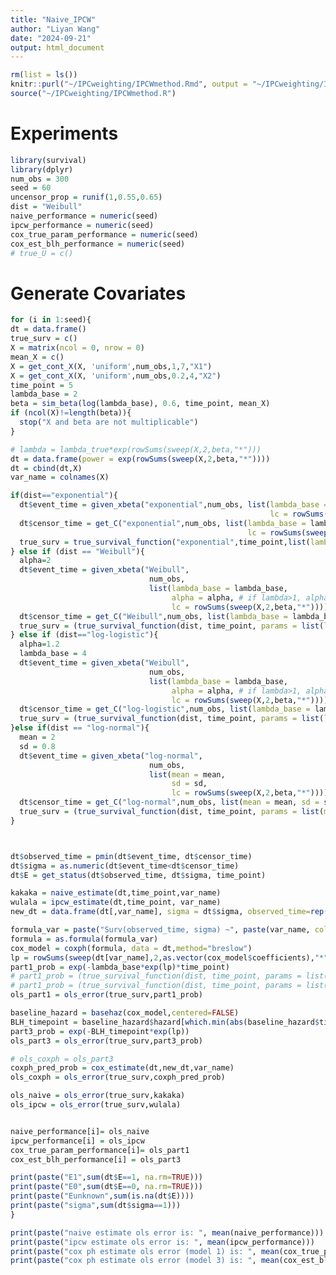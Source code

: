 ```yaml
---
title: "Naive_IPCW"
author: "Liyan Wang"
date: "2024-09-21"
output: html_document
---
```


```r
rm(list = ls())
knitr::purl("~/IPCweighting/IPCWmethod.Rmd", output = "~/IPCweighting/IPCWmethod.R")
source("~/IPCweighting/IPCWmethod.R")
```

# Experiments
```r
library(survival)
library(dplyr)
num_obs = 300
seed = 60
uncensor_prop = runif(1,0.55,0.65)
dist = "Weibull"
naive_performance = numeric(seed)
ipcw_performance = numeric(seed)
cox_true_param_performance = numeric(seed)
cox_est_blh_performance = numeric(seed)
# true_U = c()
```

# Generate Covariates
```r
for (i in 1:seed){
dt = data.frame()
true_surv = c()
X = matrix(ncol = 0, nrow = 0)
mean_X = c()
X = get_cont_X(X, 'uniform',num_obs,1,7,"X1")
X = get_cont_X(X, 'uniform',num_obs,0.2,4,"X2")
time_point = 5
lambda_base = 2
beta = sim_beta(log(lambda_base), 0.6, time_point, mean_X)
if (ncol(X)!=length(beta)){
  stop("X and beta are not multiplicable")
}

# lambda = lambda_true*exp(rowSums(sweep(X,2,beta,"*")))
dt = data.frame(power = exp(rowSums(sweep(X,2,beta,"*"))))
dt = cbind(dt,X)
var_name = colnames(X)

if(dist=="exponential"){
  dt$event_time = given_xbeta("exponential",num_obs, list(lambda_base = lambda_base,
                                                          lc = rowSums(sweep(X,2,beta,"*"))))
  dt$censor_time = get_C("exponential",num_obs, list(lambda_base = lambda_base,
                                                     lc = rowSums(sweep(X,2,beta,"*"))))
  true_surv = true_survival_function("exponential",time_point,list(lambda_base = lambda_base*dt$power))
} else if (dist == "Weibull"){
  alpha=2
  dt$event_time = given_xbeta("Weibull",
                               num_obs, 
                               list(lambda_base = lambda_base,
                                    alpha = alpha, # if lambda>1, alpha can be smaller
                                    lc = rowSums(sweep(X,2,beta,"*"))))
  dt$censor_time = get_C("Weibull",num_obs, list(lambda_base = lambda_base, alpha = alpha))
  true_surv = (true_survival_function(dist, time_point, params = list(lambda_base = lambda_base,alpha = alpha)))^exp(rowSums(sweep(dt[var_name],2,beta,"*")))
} else if (dist=="log-logistic"){
  alpha=1.2
  lambda_base = 4
  dt$event_time = given_xbeta("Weibull",
                               num_obs, 
                               list(lambda_base = lambda_base,
                                    alpha = alpha, # if lambda>1, alpha can be smaller
                                    lc = rowSums(sweep(X,2,beta,"*"))))
  dt$censor_time = get_C("log-logistic",num_obs, list(lambda_base = lambda_base, alpha = alpha))
  true_surv = (true_survival_function(dist, time_point, params = list(lambda_base = lambda_base,alpha = alpha)))^exp(rowSums(sweep(dt[var_name],2,beta,"*")))
}else if(dist == "log-normal"){
  mean = 2
  sd = 0.8
  dt$event_time = given_xbeta("log-normal",
                               num_obs, 
                               list(mean = mean,
                                    sd = sd, 
                                    lc = rowSums(sweep(X,2,beta,"*"))))
  dt$censor_time = get_C("log-normal",num_obs, list(mean = mean, sd = sd))
  true_surv = (true_survival_function(dist, time_point, params = list(mean = mean,sd = sd))) ^exp(rowSums(sweep(dt[var_name],2,beta,"*")))
}



dt$observed_time = pmin(dt$event_time, dt$censor_time)
dt$sigma = as.numeric(dt$event_time<dt$censor_time)
dt$E = get_status(dt$observed_time, dt$sigma, time_point)

kakaka = naive_estimate(dt,time_point,var_name)
wulala = ipcw_estimate(dt,time_point, var_name)
new_dt = data.frame(dt[,var_name], sigma = dt$sigma, observed_time=rep(time_point, times=length(dt$sigma)))

formula_var = paste("Surv(observed_time, sigma) ~", paste(var_name, collapse = " + "))
formula = as.formula(formula_var)
cox_model = coxph(formula, data = dt,method="breslow")
lp = rowSums(sweep(dt[var_name],2,as.vector(cox_model$coefficients),"*"))
part1_prob = exp(-lambda_base*exp(lp)*time_point)
# part1_prob = (true_survival_function(dist, time_point, params = list(lambda_base = lambda_base,alpha = alpha)))^(exp(lp))
# part1_prob = (true_survival_function(dist, time_point, params = list(mean = mean,sd = sd)))^(exp(lp))
ols_part1 = ols_error(true_surv,part1_prob)

baseline_hazard = basehaz(cox_model,centered=FALSE)
BLH_timepoint = baseline_hazard$hazard[which.min(abs(baseline_hazard$time - time_point))]
part3_prob = exp(-BLH_timepoint*exp(lp))
ols_part3 = ols_error(true_surv,part3_prob)

# ols_coxph = ols_part3
coxph_pred_prob = cox_estimate(dt,new_dt,var_name)
ols_coxph = ols_error(true_surv,coxph_pred_prob)

ols_naive = ols_error(true_surv,kakaka)
ols_ipcw = ols_error(true_surv,wulala)


naive_performance[i]= ols_naive
ipcw_performance[i] = ols_ipcw
cox_true_param_performance[i]= ols_part1
cox_est_blh_performance[i] = ols_part3

print(paste("E1",sum(dt$E==1, na.rm=TRUE)))
print(paste("E0",sum(dt$E==0, na.rm=TRUE)))
print(paste("Eunknown",sum(is.na(dt$E))))
print(paste("sigma",sum(dt$sigma==1)))
}

print(paste("naive estimate ols error is: ", mean(naive_performance)))
print(paste("ipcw estimate ols error is: ", mean(ipcw_performance)))
print(paste("cox ph estimate ols error (model 1) is: ", mean(cox_true_param_performance)))
print(paste("cox ph estimate ols error (model 3) is: ", mean(cox_est_blh_performance)))


```

